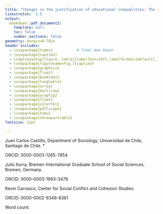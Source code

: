```yaml
---
title: "Changes in the justification of educational inequalities: The role of perceptions of inequality and meritocracy during the COVID pandemic [^*]"
linestretch: '1.5'
output:
  bookdown::pdf_document2:
    template: null
    toc: false
    number_sections: false
geometry: margin=0.78in
header-includes:
  - \usepackage{times}           # Times New Roman
  - \usepackage{caption}
  - \captionsetup[figure, table]{labelfont={bf},labelformat={default},labelsep=period}
  - \usepackage[figurename=Fig.]{caption}
  - \usepackage{graphicx}
  - \usepackage{float}
  - \usepackage{booktabs}
  - \usepackage{longtable}
  - \usepackage{array}
  - \usepackage{multirow}
  - \usepackage{wrapfig}
  - \usepackage{float}
  - \usepackage{colortbl}
  - \usepackage{pdflscape}
  - \usepackage{tabu}
  - \usepackage{threeparttable}
fontsize: 12pt

---
```



Juan Carlos Castillo, Department of Sociology, Universidad de Chile, Santiago de Chile. *

ORCID: 0000-0003-1265-7854

Julio Iturra, Bremen International Graduate School of Social Sciences, Bremen, Germany.

ORCID: 0000-0003-1993-3479

Kevin Carrasco, Center for Social Conflict and Cohesion Studies

ORCID: 0000-0002-9348-8361

Word count: 

[^*]: Corresponding author (juancastillov@uchile.cl - [jc-castillo.com](https://juancarloscastillo.github.io/jc-castillo/) -  Ignacio Carrera Pinto 1045 Ñuñoa, Santiago de Chile). The authors recognize the support of ANID/FONDECYT grant 1210847 and of the Center for Conflict and Social Cohesion Studies (COES)  grant ANID/FONDAP 1513009.

